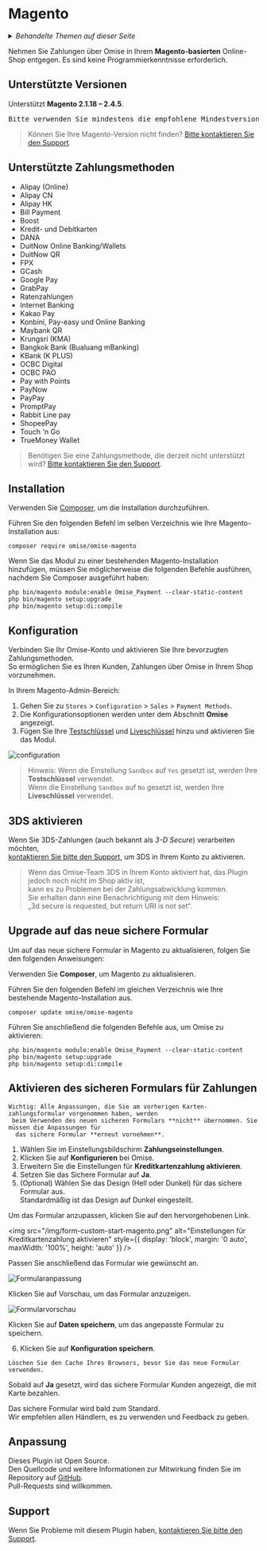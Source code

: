---
---
# Magento

<details>
  <summary><em>Behandelte Themen auf dieser Seite</em></summary>

- [Unterstützte Versionen](#unterstützte-versionen)
- [Unterstützte Zahlungsmethoden](#unterstützte-zahlungsmethoden)
- [Installation](#installation)
- [Konfiguration](#konfiguration)
  - [3DS aktivieren](#3ds-aktivieren)
- [Upgrade auf das neue sichere Formular](#upgrade-auf-das-neue-sichere-formular)
- [Das sichere Formular für Zahlungen aktivieren](#das-sichere-formular-für-zahlungen-aktivieren)
- [Anpassung](#anpassung)
- [Support](#support)

</details>

Nehmen Sie Zahlungen über Omise in Ihrem **Magento-basierten** Online-Shop entgegen. Es sind keine Programmierkenntnisse erforderlich.

## Unterstützte Versionen

Unterstützt **Magento 2.1.18 – 2.4.5**.

<pre>
Bitte verwenden Sie mindestens die empfohlene Mindestversion der [omise-magento](https://github.com/omise/omise-magento/) Bibliothek. Weitere Informationen finden Sie unter [Bibliotheksaktualisierungen erforderlich](/library-update).
</pre>

> Können Sie Ihre Magento-Version nicht finden? [Bitte kontaktieren Sie den Support](mailto:support@omise.co?subject=Feature%20Request%3A%20Magento).

## Unterstützte Zahlungsmethoden

-  Alipay (Online) 
-  Alipay CN 
-  Alipay HK 
-  Bill Payment 
-  Boost 
-  Kredit- und Debitkarten 
-  DANA 
-  DuitNow Online Banking/Wallets 
-  DuitNow QR 
-  FPX 
-  GCash 
-  Google Pay 
-  GrabPay 
-  Ratenzahlungen 
-  Internet Banking 
-  Kakao Pay 
-  Konbini, Pay-easy und Online Banking 
-  Maybank QR 
-  Krungsri (KMA) 
-  Bangkok Bank (Bualuang mBanking) 
-  KBank (K PLUS) 
-  OCBC Digital 
-  OCBC PAO 
-  Pay with Points 
-  PayNow 
-  PayPay 
-  PromptPay 
-  Rabbit Line pay 
-  ShopeePay 
-  Touch 'n Go 
-  TrueMoney Wallet

> Benötigen Sie eine Zahlungsmethode, die derzeit nicht unterstützt wird? [Bitte kontaktieren Sie den Support](mailto:support@omise.co?subject=Feature%20Request%3A%20Magento).

## Installation

Verwenden Sie [Composer](/getcomposer.org/), um die Installation durchzuführen.

Führen Sie den folgenden Befehl im selben Verzeichnis wie Ihre Magento-Installation aus:

```
composer require omise/omise-magento
```
Wenn Sie das Modul zu einer bestehenden Magento-Installation hinzufügen, müssen Sie möglicherweise die folgenden Befehle ausführen, nachdem Sie Composer ausgeführt haben:
```
php bin/magento module:enable Omise_Payment --clear-static-content
php bin/magento setup:upgrade
php bin/magento setup:di:compile
```
## Konfiguration

Verbinden Sie Ihr Omise-Konto und aktivieren Sie Ihre bevorzugten Zahlungsmethoden.  
So ermöglichen Sie es Ihren Kunden, Zahlungen über Omise in Ihrem Shop vorzunehmen.

In Ihrem Magento-Admin-Bereich:

1. Gehen Sie zu `Stores` > `Configuration` > `Sales` > `Payment Methods`.
2. Die Konfigurationsoptionen werden unter dem Abschnitt **Omise** angezeigt.
3. Fügen Sie Ihre [Testschlüssel](https://sso-idp.omise.co/realms/engagement/protocol/openid-connect/auth?client_id=dashboard&redirect_uri=https%3A%2F%2Fdashboard.omise.co%2Fv2&state=6ec07f63-85db-4d93-be13-bb75ca934bee&response_mode=fragment&response_type=code&scope=openid&nonce=d13c716a-29c6-4199-8650-4b1de413cbe5&ui_locales=en&code_challenge=4Doxs1FG_nf7vkAZxWvECjIlQ9r97Q0T5FA9Iijzx_M&code_challenge_method=S256) und [Liveschlüssel](https://sso-idp.omise.co/realms/engagement/protocol/openid-connect/auth?client_id=dashboard&redirect_uri=https%3A%2F%2Fdashboard.omise.co%2Fv2&state=4c173f49-d4b4-48ba-95f4-13b70a21eaaa&response_mode=fragment&response_type=code&scope=openid&nonce=52d7109e-5bb9-4739-8ce0-67aaaa0d057a&ui_locales=en&code_challenge=NY8CciI7hPbFrW9G0IXNf_tIkQ8KODdO-VKUOEa4HS0&code_challenge_method=S256) hinzu und aktivieren Sie das Modul.

![configuration](/img/configuration.png)

> Hinweis: Wenn die Einstellung `Sandbox` auf `Yes` gesetzt ist, werden Ihre **Testschlüssel** verwendet.  
> Wenn die Einstellung `Sandbox` auf `No` gesetzt ist, werden Ihre **Liveschlüssel** verwendet.

## 3DS aktivieren

Wenn Sie 3DS-Zahlungen (auch bekannt als *3-D Secure*) verarbeiten möchten,  
[kontaktieren Sie bitte den Support](mailto:support@omise.co?subject=Feature%20Request%3A%20Magento), um 3DS in Ihrem Konto zu aktivieren.

> Wenn das Omise-Team 3DS in Ihrem Konto aktiviert hat, das Plugin jedoch noch nicht im Shop aktiv ist,  
> kann es zu Problemen bei der Zahlungsabwicklung kommen.  
> Sie erhalten dann eine Benachrichtigung mit dem Hinweis:  
> „3d secure is requested, but return URI is not set“.

## Upgrade auf das neue sichere Formular

Um auf das neue sichere Formular in Magento zu aktualisieren, folgen Sie den folgenden Anweisungen:

Verwenden Sie **Composer**, um Magento zu aktualisieren.

Führen Sie den folgenden Befehl im gleichen Verzeichnis wie Ihre bestehende Magento-Installation aus.

```
composer update omise/omise-magento

```
Führen Sie anschließend die folgenden Befehle aus, um Omise zu aktivieren:

```
php bin/magento module:enable Omise_Payment --clear-static-content
php bin/magento setup:upgrade
php bin/magento setup:di:compile
```
## Aktivieren des sicheren Formulars für Zahlungen

```
Wichtig: Alle Anpassungen, die Sie am vorherigen Karten­zahlungsformular vorgenommen haben, werden
 beim Verwenden des neuen sicheren Formulars **nicht** übernommen. Sie müssen die Anpassungen für
  das sichere Formular **erneut vornehmen**.

```
1. Wählen Sie im Einstellungsbildschirm **Zahlungseinstellungen**.
2. Klicken Sie auf **Konfigurieren** bei Omise.
3. Erweitern Sie die Einstellungen für **Kreditkartenzahlung aktivieren**.
4. Setzen Sie das Sichere Formular auf **Ja**.
5. (Optional) Wählen Sie das Design (Hell oder Dunkel) für das sichere Formular aus.  
   Standardmäßig ist das Design auf Dunkel eingestellt.

<div style={{ border: '1px solid #86a5f1', padding: '16px', backgroundColor: '#c4d2f5', color: '#215CEC', textAlign: 'center' }}>

  <p>Um das Formular anzupassen, klicken Sie auf den hervorgehobenen Link.</p>

  <img 
    src="/img/form-custom-start-magento.png" 
    alt="Einstellungen für Kreditkartenzahlung aktivieren" 
    style={{ display: 'block', margin: '0 auto', maxWidth: '100%', height: 'auto' }} 
  />

  <p>Passen Sie anschließend das Formular wie gewünscht an.</p>
  <img 
    src="/img/form-customization-magento.png" 
    alt="Formularanpassung" 
    style={{ display: 'block', margin: '0 auto', maxWidth: '100%', height: 'auto' }} 
  />

  <p>Klicken Sie auf Vorschau, um das Formular anzuzeigen.</p>
  <img 
    src="/img/form-preview-magento.png" 
    alt="Formularvorschau" 
    style={{ display: 'block', margin: '0 auto', maxWidth: '100%', height: 'auto' }} 
  />

  <p>Klicken Sie auf <strong>Daten speichern</strong>, um das angepasste Formular zu speichern.</p>

</div>

6. Klicken Sie auf **Konfiguration speichern**.

```
Löschen Sie den Cache Ihres Browsers, bevor Sie das neue Formular verwenden.
```

Sobald auf **Ja** gesetzt, wird das sichere Formular Kunden angezeigt, die mit Karte bezahlen.

Das sichere Formular wird bald zum Standard.  
Wir empfehlen allen Händlern, es zu verwenden und Feedback zu geben.

## Anpassung

Dieses Plugin ist Open Source.  
Den Quellcode und weitere Informationen zur Mitwirkung finden Sie im Repository auf [GitHub](https://github.com/omise/omise-magento).  
Pull-Requests sind willkommen.

## Support

Wenn Sie Probleme mit diesem Plugin haben, [kontaktieren Sie bitte den Support](mailto:support@omise.co?subject=Support%20Request:%20Magento%20Plugin).
